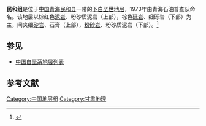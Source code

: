 {{Infobox rockunit
| name           = 民和组
| period         = 下白垩世
| age            = 
| image          = 
| imagesize      = 
| caption        = 
| type           = [[组_(地质学)|组]]
| prilithology   = 棕红色[[泥岩|泥岩]]、粉砂质泥岩（上部），棕色[[砾岩|砾岩]]、细砾岩（下部）
| otherlithology = 细[[砂岩|砂岩]]、石膏（上部），[[粉砂岩|粉砂岩]]、粉砂质泥岩（下部）
| namedfor       = 
| namedby        = 青海石油普查队
| region         = [[青海|青海]][[民和县|民和县]]一带
| country        = {{PRC}}
| coordinates    =
| unitof         =
| subunits       = 
| underlies      = [[西宁群|西宁群]]
| overlies       = [[河口组|河口组]]
| thickness      = 
| extent         =
| area           = 
| map            = 
| map_caption    = 
}}
'''民和组'''是位于[[中国|中国]][[青海|青海]][[民和县|民和县]]一带的[[下白垩世|下白垩世]][[地层|地层]]，1973年由青海石油普查队命名。该地层以棕红色[[泥岩|泥岩]]、粉砂质泥岩（上部），棕色[[砾岩|砾岩]]、细砾岩（下部）为主，间夹细[[砂岩|砂岩]]、石膏（上部），[[粉砂岩|粉砂岩]]、粉砂质泥岩（下部）。<ref>{{cite book | title=《中国岩石地层辞典》 | publisher=中国地质大学出版社 | author=高振家、陈克强、魏家庸 | year=2000}}</ref>

== 参见 ==
* [[中国白垩系地层列表|中国白垩系地层列表]]

== 参考文献 ==
{{Reflist}}

{{地质小作品}}

[[Category:中国地层组|Category:中国地层组]]
[[Category:甘肃地理|Category:甘肃地理]]